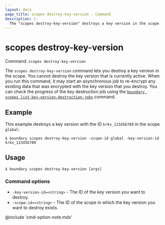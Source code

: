 ```yaml
---
layout: docs
page_title: scopes destroy-key-version - Command
description: |-
  The "scopes destroy-key-version" destroys a key version in the scope.
---
```


# scopes destroy-key-version

Command: `scopes destroy-key-version`

The `scopes destroy-key-version` command lets you destroy a key version in the scope.
You cannot destroy the key version that is currently active.
When you run this command, it may start an asynchronous job to re-encrypt any existing data that was encrypted with the key version that you destroy.
You can check the progress of the key destruction job using the [`boundary scopes list-key-version-destruction-jobs`](/boundary/docs/commands/scopes/list-key-version-destruction-jobs) command.

## Example

This example destroys a key version with the ID `krkv_123456789` in the scope `global`:

```shell-session
$ boundary scopes destroy-key-version -scope-id global -key-version-id krkv_123456789
```

## Usage

<CodeBlockConfig hideClipboard>

```shell-session
$ boundary scopes destroy-key-version [args]
```

</CodeBlockConfig>

### Command options

- `-key-version-id=<string>` - The ID of the key version you want to destroy.
- `-scope-id=<string>` - The ID of the scope in which the key version you want to destroy exists.

@include 'cmd-option-note.mdx'